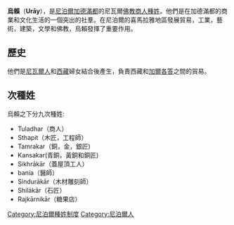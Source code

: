 '''烏賴'''（'''Urāy'''），是[[尼泊爾|尼泊爾]][[加德滿都|加德滿都]]的尼瓦爾[[佛教|佛教]][[商人|商人]][[種姓|種姓]]。他們是在加德滿都的商業和文化生活的一個突出的社羣。在尼泊爾的喜馬拉雅地區發展貿易，工業，藝術，建築，文學和佛教，烏賴發揮了重要作用。

==歷史==
他們是[[尼瓦爾人|尼瓦爾人]]和[[西藏|西藏]]婦女結合後產生，負責西藏和[[加爾各答|加爾各答]]之間的貿易。

==次種姓==
烏賴之下分九次種姓:
*Tuladhar（商人）
*Sthapit（木匠，工程師）
*Tamrakar（銅，金，銀匠)
*Kansakar(青銅，黃銅和銅匠)
*Sikhrākār（蓋屋頂工人）
*bania（醫師）
*Sindurākār（木材雕刻師）
*Shilākār（石匠）
*Rajkārnikār（糖果店）

[[Category:尼泊爾種姓制度|Category:尼泊爾種姓制度]]
[[Category:尼泊爾人|Category:尼泊爾人]]